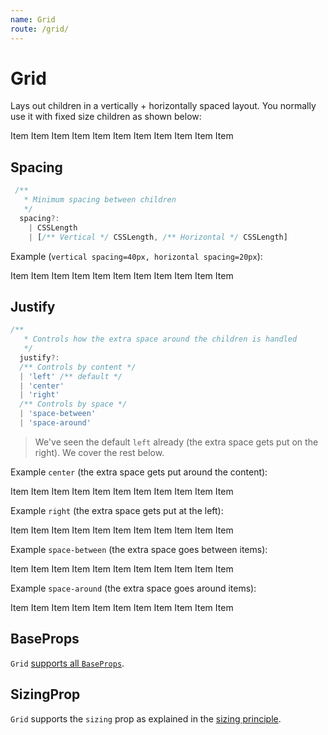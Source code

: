```yaml
---
name: Grid
route: /grid/
---
```



# Grid 

Lays out children in a vertically + horizontally spaced layout. You normally use it with fixed size children as shown below:

<Playground>
  <Grid>
    <Content width={180} height={200} style={{backgroundColor: "lightskyblue"}}>Item</Content>
    <Content width={180} height={200} style={{backgroundColor: "lightskyblue"}}>Item</Content>
    <Content width={180} height={200} style={{backgroundColor: "lightskyblue"}}>Item</Content>
    <Content width={180} height={200} style={{backgroundColor: "lightskyblue"}}>Item</Content>
    <Content width={180} height={200} style={{backgroundColor: "lightskyblue"}}>Item</Content>
    <Content width={180} height={200} style={{backgroundColor: "lightskyblue"}}>Item</Content>
    <Content width={180} height={200} style={{backgroundColor: "lightskyblue"}}>Item</Content>
    <Content width={180} height={200} style={{backgroundColor: "lightskyblue"}}>Item</Content>
    <Content width={180} height={200} style={{backgroundColor: "lightskyblue"}}>Item</Content>
    <Content width={180} height={200} style={{backgroundColor: "lightskyblue"}}>Item</Content>
    <Content width={180} height={200} style={{backgroundColor: "lightskyblue"}}>Item</Content>
  </Grid>
</Playground>

## Spacing

```ts
 /** 
   * Minimum spacing between children
   */
  spacing?:
    | CSSLength
    | [/** Vertical */ CSSLength, /** Horizontal */ CSSLength]
```
Example (`vertical spacing=40px, horizontal spacing=20px`): 

<Playground>
  <Grid spacing={[40,20]}>
    <Content width={180} height={200} style={{backgroundColor: "lightskyblue"}}>Item</Content>
    <Content width={180} height={200} style={{backgroundColor: "lightskyblue"}}>Item</Content>
    <Content width={180} height={200} style={{backgroundColor: "lightskyblue"}}>Item</Content>
    <Content width={180} height={200} style={{backgroundColor: "lightskyblue"}}>Item</Content>
    <Content width={180} height={200} style={{backgroundColor: "lightskyblue"}}>Item</Content>
    <Content width={180} height={200} style={{backgroundColor: "lightskyblue"}}>Item</Content>
    <Content width={180} height={200} style={{backgroundColor: "lightskyblue"}}>Item</Content>
    <Content width={180} height={200} style={{backgroundColor: "lightskyblue"}}>Item</Content>
    <Content width={180} height={200} style={{backgroundColor: "lightskyblue"}}>Item</Content>
    <Content width={180} height={200} style={{backgroundColor: "lightskyblue"}}>Item</Content>
    <Content width={180} height={200} style={{backgroundColor: "lightskyblue"}}>Item</Content>
  </Grid>
</Playground>

## Justify

```ts
/** 
   * Controls how the extra space around the children is handled
   */
  justify?:
  /** Controls by content */
  | 'left' /** default */
  | 'center'
  | 'right'
  /** Controls by space */
  | 'space-between'
  | 'space-around'
```

> We've seen the default `left` already (the extra space gets put on the right). We cover the rest below.

Example `center` (the extra space gets put around the content):

<Playground>
  <Grid justify="center">
    <Content width={180} height={200} style={{backgroundColor: "lightskyblue"}}>Item</Content>
    <Content width={180} height={200} style={{backgroundColor: "lightskyblue"}}>Item</Content>
    <Content width={180} height={200} style={{backgroundColor: "lightskyblue"}}>Item</Content>
    <Content width={180} height={200} style={{backgroundColor: "lightskyblue"}}>Item</Content>
    <Content width={180} height={200} style={{backgroundColor: "lightskyblue"}}>Item</Content>
    <Content width={180} height={200} style={{backgroundColor: "lightskyblue"}}>Item</Content>
    <Content width={180} height={200} style={{backgroundColor: "lightskyblue"}}>Item</Content>
    <Content width={180} height={200} style={{backgroundColor: "lightskyblue"}}>Item</Content>
    <Content width={180} height={200} style={{backgroundColor: "lightskyblue"}}>Item</Content>
    <Content width={180} height={200} style={{backgroundColor: "lightskyblue"}}>Item</Content>
    <Content width={180} height={200} style={{backgroundColor: "lightskyblue"}}>Item</Content>
  </Grid>
</Playground>

Example `right` (the extra space gets put at the left): 

<Playground>
  <Grid justify="right">
    <Content width={180} height={200} style={{backgroundColor: "lightskyblue"}}>Item</Content>
    <Content width={180} height={200} style={{backgroundColor: "lightskyblue"}}>Item</Content>
    <Content width={180} height={200} style={{backgroundColor: "lightskyblue"}}>Item</Content>
    <Content width={180} height={200} style={{backgroundColor: "lightskyblue"}}>Item</Content>
    <Content width={180} height={200} style={{backgroundColor: "lightskyblue"}}>Item</Content>
    <Content width={180} height={200} style={{backgroundColor: "lightskyblue"}}>Item</Content>
    <Content width={180} height={200} style={{backgroundColor: "lightskyblue"}}>Item</Content>
    <Content width={180} height={200} style={{backgroundColor: "lightskyblue"}}>Item</Content>
    <Content width={180} height={200} style={{backgroundColor: "lightskyblue"}}>Item</Content>
    <Content width={180} height={200} style={{backgroundColor: "lightskyblue"}}>Item</Content>
    <Content width={180} height={200} style={{backgroundColor: "lightskyblue"}}>Item</Content>
  </Grid>
</Playground>

Example `space-between` (the extra space goes between items): 

<Playground>
  <Grid justify="space-between">
    <Content width={145} height={145} style={{backgroundColor: "lightskyblue"}}>Item</Content>
    <Content width={145} height={145} style={{backgroundColor: "lightskyblue"}}>Item</Content>
    <Content width={145} height={145} style={{backgroundColor: "lightskyblue"}}>Item</Content>
    <Content width={145} height={145} style={{backgroundColor: "lightskyblue"}}>Item</Content>
    <Content width={145} height={145} style={{backgroundColor: "lightskyblue"}}>Item</Content>
    <Content width={145} height={145} style={{backgroundColor: "lightskyblue"}}>Item</Content>
    <Content width={145} height={145} style={{backgroundColor: "lightskyblue"}}>Item</Content>
    <Content width={145} height={145} style={{backgroundColor: "lightskyblue"}}>Item</Content>
    <Content width={145} height={145} style={{backgroundColor: "lightskyblue"}}>Item</Content>
    <Content width={145} height={145} style={{backgroundColor: "lightskyblue"}}>Item</Content>
    <Content width={145} height={145} style={{backgroundColor: "lightskyblue"}}>Item</Content>
  </Grid>
</Playground>

Example `space-around` (the extra space goes around items): 

<Playground>
  <Grid justify="space-around">
    <Content width={145} height={145} style={{backgroundColor: "lightskyblue"}}>Item</Content>
    <Content width={145} height={145} style={{backgroundColor: "lightskyblue"}}>Item</Content>
    <Content width={145} height={145} style={{backgroundColor: "lightskyblue"}}>Item</Content>
    <Content width={145} height={145} style={{backgroundColor: "lightskyblue"}}>Item</Content>
    <Content width={145} height={145} style={{backgroundColor: "lightskyblue"}}>Item</Content>
    <Content width={145} height={145} style={{backgroundColor: "lightskyblue"}}>Item</Content>
    <Content width={145} height={145} style={{backgroundColor: "lightskyblue"}}>Item</Content>
    <Content width={145} height={145} style={{backgroundColor: "lightskyblue"}}>Item</Content>
    <Content width={145} height={145} style={{backgroundColor: "lightskyblue"}}>Item</Content>
    <Content width={145} height={145} style={{backgroundColor: "lightskyblue"}}>Item</Content>
    <Content width={145} height={145} style={{backgroundColor: "lightskyblue"}}>Item</Content>
  </Grid>
</Playground>

## BaseProps

`Grid` [supports all `BaseProps`][common-types].

## SizingProp

`Grid` supports the `sizing` prop as explained in the [sizing principle][principle-sizing].

[common-types]:../common-types/
[principle-spacing]:../principle-spacing/
[principle-sizing]:../principle-sizing/

